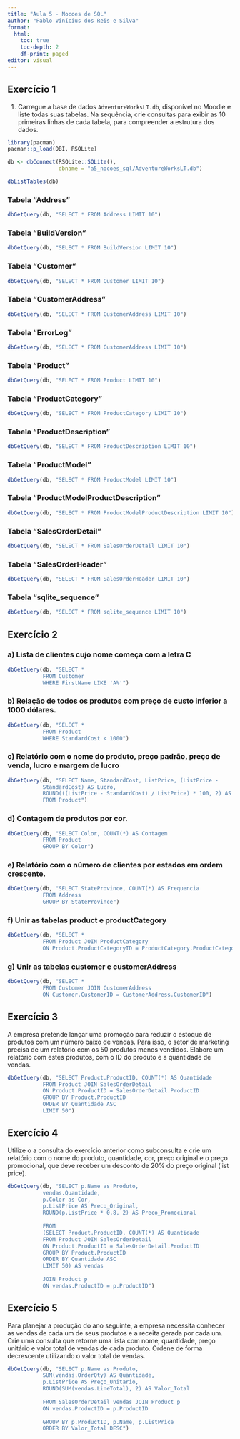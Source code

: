 ```yaml
---
title: "Aula 5 - Nocoes de SQL"
author: "Pablo Vinícius dos Reis e Silva"
format:
  html:
    toc: true
    toc-depth: 2
    df-print: paged
editor: visual
---
```


## Exercício 1

1.  Carregue a base de dados `AdventureWorksLT.db`, disponível no Moodle e liste todas suas tabelas. Na sequência, crie consultas para exibir as 10 primeiras linhas de cada tabela, para compreender a estrutura dos dados.

```r
library(pacman)
pacman::p_load(DBI, RSQLite)

db <- dbConnect(RSQLite::SQLite(),
                dbname = "a5_nocoes_sql/AdventureWorksLT.db")

dbListTables(db)

```

### Tabela "Address"

```r

dbGetQuery(db, "SELECT * FROM Address LIMIT 10")

```

### Tabela "BuildVersion"

```r

dbGetQuery(db, "SELECT * FROM BuildVersion LIMIT 10")

```

### Tabela "Customer"

```r

dbGetQuery(db, "SELECT * FROM Customer LIMIT 10")

```

### Tabela "CustomerAddress"

```r

dbGetQuery(db, "SELECT * FROM CustomerAddress LIMIT 10")

```

### Tabela "ErrorLog"

```r

dbGetQuery(db, "SELECT * FROM CustomerAddress LIMIT 10")

```

### Tabela "Product"

```r

dbGetQuery(db, "SELECT * FROM Product LIMIT 10")

```

### Tabela "ProductCategory"

```r

dbGetQuery(db, "SELECT * FROM ProductCategory LIMIT 10")

```

### Tabela "ProductDescription"

```r

dbGetQuery(db, "SELECT * FROM ProductDescription LIMIT 10")

```

### Tabela "ProductModel"

```r

dbGetQuery(db, "SELECT * FROM ProductModel LIMIT 10")

```

### Tabela "ProductModelProductDescription"

```r

dbGetQuery(db, "SELECT * FROM ProductModelProductDescription LIMIT 10")

```

### Tabela "SalesOrderDetail"

```r

dbGetQuery(db, "SELECT * FROM SalesOrderDetail LIMIT 10")

```

### Tabela "SalesOrderHeader"

```r

dbGetQuery(db, "SELECT * FROM SalesOrderHeader LIMIT 10")

```

### Tabela "sqlite_sequence"

```r

dbGetQuery(db, "SELECT * FROM sqlite_sequence LIMIT 10")

```

## Exercício 2

### a) Lista de clientes cujo nome começa com a letra C

```r

dbGetQuery(db, "SELECT * 
           FROM Customer 
           WHERE FirstName LIKE 'A%'")
```

### b) Relação de todos os produtos com preço de custo inferior a 1000 dólares.

```r

dbGetQuery(db, "SELECT * 
           FROM Product 
           WHERE StandardCost < 1000")
```

### c) Relatório com o nome do produto, preço padrão, preço de venda, lucro e margem de lucro

```r

dbGetQuery(db, "SELECT Name, StandardCost, ListPrice, (ListPrice -
           StandardCost) AS Lucro,
           ROUND(((ListPrice - StandardCost) / ListPrice) * 100, 2) AS MargemLucro
           FROM Product")
```

### d) Contagem de produtos por cor.

```r

dbGetQuery(db, "SELECT Color, COUNT(*) AS Contagem 
           FROM Product 
           GROUP BY Color")
```

### e) Relatório com o número de clientes por estados em ordem crescente.

```r

dbGetQuery(db, "SELECT StateProvince, COUNT(*) AS Frequencia
           FROM Address
           GROUP BY StateProvince")
```

### f) Unir as tabelas product e productCategory

```r

dbGetQuery(db, "SELECT *
           FROM Product JOIN ProductCategory
           ON Product.ProductCategoryID = ProductCategory.ProductCategoryID")
```

### g) Unir as tabelas customer e customerAddress

```r

dbGetQuery(db, "SELECT *
           FROM Customer JOIN CustomerAddress
           ON Customer.CustomerID = CustomerAddress.CustomerID")
```

## Exercício 3

A empresa pretende lançar uma promoção para reduzir o estoque de produtos com um número baixo de vendas. Para isso, o setor de marketing precisa de um relatório com os 50 produtos menos vendidos. Elabore um relatório com estes produtos, com o ID do produto e a quantidade de vendas.

```r

dbGetQuery(db, "SELECT Product.ProductID, COUNT(*) AS Quantidade
           FROM Product JOIN SalesOrderDetail
           ON Product.ProductID = SalesOrderDetail.ProductID
           GROUP BY Product.ProductID
           ORDER BY Quantidade ASC
           LIMIT 50")
```

## Exercício 4

Utilize o a consulta do exercício anterior como subconsulta e crie um relatório com o nome do produto, quantidade, cor, preço original e o preço promocional, que deve receber um desconto de 20% do preço original (list price).

```r

dbGetQuery(db, "SELECT p.Name as Produto,
           vendas.Quantidade,
           p.Color as Cor,
           p.ListPrice AS Preco_Original,
           ROUND(p.ListPrice * 0.8, 2) AS Preco_Promocional
           
           FROM 
           (SELECT Product.ProductID, COUNT(*) AS Quantidade
           FROM Product JOIN SalesOrderDetail
           ON Product.ProductID = SalesOrderDetail.ProductID
           GROUP BY Product.ProductID
           ORDER BY Quantidade ASC
           LIMIT 50) AS vendas
           
           JOIN Product p 
           ON vendas.ProductID = p.ProductID")
```

## Exercício 5

Para planejar a produção do ano seguinte, a empresa necessita conhecer as vendas de cada um de seus produtos e a receita gerada por cada um. Crie uma consulta que retorne uma lista com nome, quantidade, preço unitário e valor total de vendas de cada produto. Ordene de forma decrescente utilizando o valor total de vendas.

```r

dbGetQuery(db, "SELECT p.Name as Produto,
           SUM(vendas.OrderQty) AS Quantidade,
           p.ListPrice AS Preço_Unitario,
           ROUND(SUM(vendas.LineTotal), 2) AS Valor_Total
           
           FROM SalesOrderDetail vendas JOIN Product p
           ON vendas.ProductID = p.ProductID
           
           GROUP BY p.ProductID, p.Name, p.ListPrice
           ORDER BY Valor_Total DESC")
```
